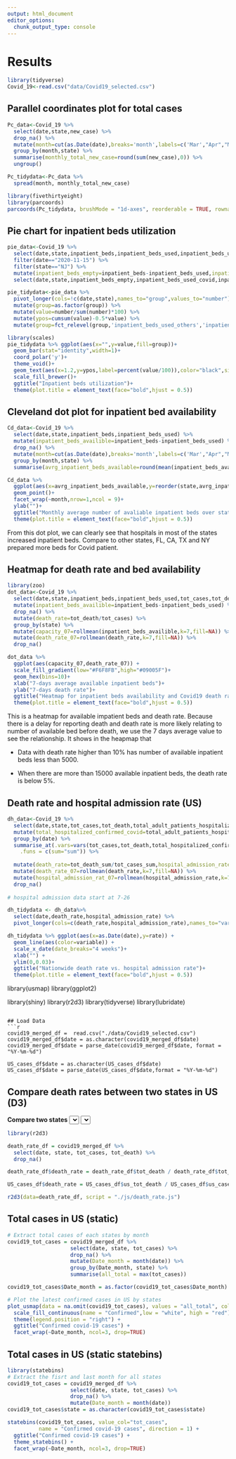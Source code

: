 ```yaml
---
output: html_document
editor_options: 
  chunk_output_type: console
---
```

# Results

```r
library(tidyverse)
Covid_19<-read.csv("data/Covid19_selected.csv")
```

## Parallel coordinates plot for total cases 
```r
Pc_data<-Covid_19 %>% 
  select(date,state,new_case) %>% 
  drop_na() %>% 
  mutate(month=cut(as.Date(date),breaks='month',labels=c('Mar',"Apr","May","Jun","Jul","Aug","Sep","Oct","Nov"))) %>% 
  group_by(month,state) %>% 
  summarise(monthly_total_new_case=round(sum(new_case),0)) %>% 
  ungroup()
```
```r
Pc_tidydata<-Pc_data %>% 
  spread(month, monthly_total_new_case)
```

```r
library(fivethirtyeight)
library(parcoords)
parcoords(Pc_tidydata, brushMode = "1d-axes", reorderable = TRUE, rownames = FALSE)
```

## Pie chart for inpatient beds utilization

```r
pie_data<-Covid_19 %>% 
  select(date,state,inpatient_beds,inpatient_beds_used,inpatient_beds_used_covid) %>% 
  filter(date=="2020-11-15") %>% 
  filter(state=="NJ") %>% 
  mutate(inpatient_beds_empty=inpatient_beds-inpatient_beds_used,inpatient_beds_used_others=inpatient_beds_used-inpatient_beds_used_covid) %>% 
  select(date,state,inpatient_beds_empty,inpatient_beds_used_covid,inpatient_beds_used_others)
```
```r
pie_tidydata<-pie_data %>% 
  pivot_longer(cols=!c(date,state),names_to="group",values_to="number") %>% 
  mutate(group=as.factor(group)) %>% 
  mutate(value=number/sum(number)*100) %>% 
  mutate(ypos=cumsum(value)-0.5*value) %>% 
  mutate(group=fct_relevel(group,'inpatient_beds_used_others','inpatient_beds_used_covid','inpatient_beds_empty'))
```
```r
library(scales)
pie_tidydata %>% ggplot(aes(x="",y=value,fill=group))+
  geom_bar(stat="identity",width=1)+
  coord_polar('y')+
  theme_void()+
  geom_text(aes(x=1.2,y=ypos,label=percent(value/100)),color="black",size=6)+
  scale_fill_brewer()+
  ggtitle("Inpatient beds utilization")+
  theme(plot.title = element_text(face="bold",hjust = 0.5))

```

## Cleveland dot plot for inpatient bed availability
```r
Cd_data<-Covid_19 %>% 
  select(date,state,inpatient_beds,inpatient_beds_used) %>% 
  mutate(inpatient_beds_availible=inpatient_beds-inpatient_beds_used) %>%
  drop_na() %>% 
  mutate(month=cut(as.Date(date),breaks='month',labels=c('Mar',"Apr","May","Jun","Jul","Aug","Sep","Oct","Nov"))) %>% 
  group_by(month,state) %>% 
  summarise(avrg_inpatient_beds_available=round(mean(inpatient_beds_availible),0))
```

```r
Cd_data %>% 
  ggplot(aes(x=avrg_inpatient_beds_available,y=reorder(state,avrg_inpatient_beds_available)))+
  geom_point()+
  facet_wrap(~month,nrow=1,ncol = 9)+
  ylab("")+
  ggtitle("Monthly average number of avaliable inpatient beds over states")+
  theme(plot.title = element_text(face="bold",hjust = 0.5))
```

From this dot plot, we can clearly see that hospitals in most of the states increased inpatient beds. Compare to other states, FL, CA, TX and NY prepared more beds for Covid patient.

## Heatmap for death rate and bed availability 

```r
library(zoo)
dot_data<-Covid_19 %>% 
  select(date,state,inpatient_beds,inpatient_beds_used,tot_cases,tot_death) %>% 
  mutate(inpatient_beds_availible=inpatient_beds-inpatient_beds_used) %>%
  drop_na() %>%
  mutate(death_rate=tot_death/tot_cases) %>% 
  group_by(state) %>% 
  mutate(capacity_07=rollmean(inpatient_beds_availible,k=7,fill=NA)) %>% 
  mutate(death_rate_07=rollmean(death_rate,k=7,fill=NA)) %>% 
  drop_na()
```


```r
dot_data %>% 
  ggplot(aes(capacity_07,death_rate_07)) +
  scale_fill_gradient(low="#F6F8FB",high="#09005F")+
  geom_hex(bins=10)+
  xlab("7-days average available inpatient beds")+
  ylab("7-days death rate")+
  ggtitle("Heatmap for inpatient beds availability and Covid19 death rate")+
  theme(plot.title = element_text(face="bold",hjust = 0.5))
```

This is a heatmap for available impatient beds and death rate. Because there is a delay for reporting death and death rate is more likely relating to number of available bed before death, we use the 7 days average value to see the relationship. It shows in the heapmap that

* Data with death rate higher than 10% has number of available inpatient beds less than 5000.

* When there are more than 15000 available inpatient beds, the death rate is below 5%.

## Death rate and hospital admission rate (US)
```r
dh_data<-Covid_19 %>% 
  select(date,state,tot_cases,tot_death,total_adult_patients_hospitalized_confirmed_covid,total_pediatric_patients_hospitalized_confirmed_covid) %>%
  mutate(total_hospitalized_confirmed_covid=total_adult_patients_hospitalized_confirmed_covid+total_pediatric_patients_hospitalized_confirmed_covid) %>% 
  group_by(date) %>% 
  summarise_at(.vars=vars(tot_cases,tot_death,total_hospitalized_confirmed_covid),
    .funs = c(sum="sum")) %>% 
  
  mutate(death_rate=tot_death_sum/tot_cases_sum,hospital_admission_rate=total_hospitalized_confirmed_covid_sum/tot_cases_sum) %>%
  mutate(death_rate_07=rollmean(death_rate,k=7,fill=NA)) %>% 
  mutate(hospital_admission_rat_07=rollmean(hospital_admission_rate,k=7,fill=NA)) %>% 
  drop_na()
  
# hospital admission data start at 7-26
```

```r
dh_tidydata <- dh_data%>% 
  select(date,death_rate,hospital_admission_rate) %>% 
  pivot_longer(cols=c(death_rate,hospital_admission_rate),names_to="variable",values_to="rate") 
```

```r
dh_tidydata %>% ggplot(aes(x=as.Date(date),y=rate)) +
  geom_line(aes(color=variable)) + 
  scale_x_date(date_breaks="4 weeks")+
  xlab("") +
  ylim(0,0.03)+
  ggtitle("Nationwide death rate vs. hospital admission rate")+
  theme(plot.title = element_text(face="bold",hjust = 0.5))
```




library(usmap)
library(ggplot2)

library(shiny)
library(r2d3)
library(tidyverse)
library(lubridate)
```

## Load Data
```r
covid19_merged_df =  read.csv("./data/Covid19_selected.csv")
covid19_merged_df$date = as.character(covid19_merged_df$date)
covid19_merged_df$date = parse_date(covid19_merged_df$date, format = "%Y-%m-%d")

US_cases_df$date = as.character(US_cases_df$date)
US_cases_df$date = parse_date(US_cases_df$date,format = "%Y-%m-%d")
```

## Compare death rates between two states in US (D3)
<script src="https://d3js.org/d3.v4.js"></script>
<b>Compare two states</b>
<select id="selectButton1"></select>
<select id="selectButton2"></select>
<div id="death_rate_plot"></div>
<script src="https://d3js.org/d3-scale-chromatic.v1.min.js"></script>

```r
library(r2d3)

death_rate_df = covid19_merged_df %>%
  select(date, state, tot_cases, tot_death) %>%
  drop_na()

death_rate_df$death_rate = death_rate_df$tot_death / death_rate_df$tot_cases

US_cases_df$death_rate = US_cases_df$us_tot_death / US_cases_df$us_cases

r2d3(data=death_rate_df, script = "./js/death_rate.js")
```

## Total cases in US (static)
```r
# Extract total cases of each states by month
covid19_tot_cases = covid19_merged_df %>%
                    select(date, state, tot_cases) %>%
                    drop_na() %>%
                    mutate(Date_month = month(date)) %>%
                    group_by(Date_month, state) %>%
                    summarise(all_total = max(tot_cases))

covid19_tot_cases$Date_month = as.factor(covid19_tot_cases$Date_month)

# Plot the latest confirmed cases in US by states
plot_usmap(data = na.omit(covid19_tot_cases), values = "all_total", color = "red") + 
  scale_fill_continuous(name = "Confirmed",low = "white", high = "red") + 
  theme(legend.position = "right") +
  ggtitle("Confirmed covid-19 cases") +
  facet_wrap(~Date_month, ncol=3, drop=TRUE)
```

## Total cases in US (static statebins)
```r
library(statebins)
# Extract the fisrt and last month for all states
covid19_tot_cases = covid19_merged_df %>%
                    select(date, state, tot_cases) %>%
                    drop_na() %>%
                    mutate(Date_month = month(date))
covid19_tot_cases$state = as.character(covid19_tot_cases$state)

statebins(covid19_tot_cases, value_col="tot_cases",
          name = "Confirmed covid-19 cases", direction = 1) +
  ggtitle("Confirmed covid-19 cases") +
  theme_statebins() +
  facet_wrap(~Date_month, ncol=3, drop=TRUE)

```
